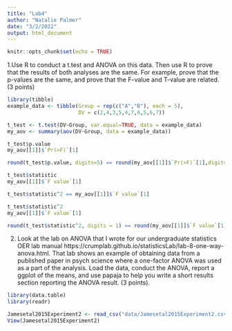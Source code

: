 ```yaml
---
title: "Lab4"
author: "Natalie Palmer"
date: "3/2/2022"
output: html_document
---
```


```r
knitr::opts_chunk$set(echo = TRUE)
```

1.Use R to conduct a t.test and ANOVA on this data. Then use R to prove that the results of both analyses are the same. For example, prove that the p-values are the same, and prove that the F-value and T-value are related. (3 points)
                       
```r
library(tibble)
example_data <- tibble(Group = rep(c("A","B"), each = 5),
                       DV = c(2,4,3,5,4,7,6,5,6,7))

t_test <- t.test(DV~Group, var.equal=TRUE, data = example_data)
my_aov <- summary(aov(DV~Group, data = example_data))

t_test$p.value
my_aov[[1]]$`Pr(>F)`[1]

round(t_test$p.value, digits=5) == round(my_aov[[1]]$`Pr(>F)`[1],digits=5)

t_test$statistic
my_aov[[1]]$`F value`[1]

t_test$statistic^2 == my_aov[[1]]$`F value`[1]

t_test$statistic^2
my_aov[[1]]$`F value`[1]

round(t_test$statistic^2, digits = 1) == round(my_aov[[1]]$`F value`[1], digits = 1)


```

2. Look at the lab on ANOVA that I wrote for our undergraduate statistics OER lab manual https://crumplab.github.io/statisticsLab/lab-8-one-way-anova.html. That lab shows an example of obtaining data from a published paper in psych science where a one-factor ANOVA was used as a part of the analysis. Load the data, conduct the ANOVA, report a ggplot of the means, and use papaja to help you write a short results section reporting the ANOVA result. (3 points).      

```r

library(data.table)
library(readr)

Jamesetal2015Experiment2 <- read_csv("data/Jamesetal2015Experiment2.csv")
View(Jamesetal2015Experiment2)
```
